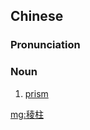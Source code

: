 {{also|棱柱}}
==Chinese==
{{zh-forms|s=棱柱}}

===Pronunciation===
{{zh-pron
|m=léngzhù
|c=ling4 cyu5
|cat=n
}}

===Noun===
{{zh-noun}}

# [[prism]] {{gloss|polyhedron with parallel ends of the same size and shape}}

{{zh-cat|Geometry}}

[[mg:稜柱]]